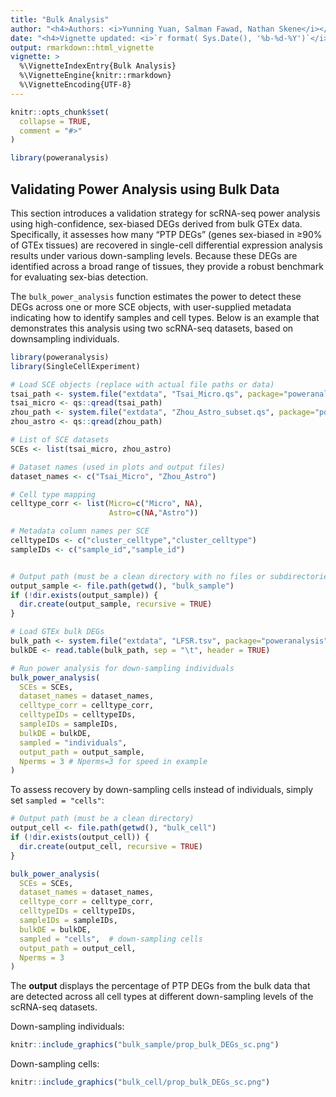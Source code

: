 ```yaml
---
title: "Bulk Analysis" 
author: "<h4>Authors: <i>Yunning Yuan, Salman Fawad, Nathan Skene</i></h4>"
date: "<h4>Vignette updated: <i>`r format( Sys.Date(), '%b-%d-%Y')`</i></h4>"
output: rmarkdown::html_vignette
vignette: >
  %\VignetteIndexEntry{Bulk Analysis}
  %\VignetteEngine{knitr::rmarkdown}
  %\VignetteEncoding{UTF-8}
---
```


```r
knitr::opts_chunk$set(
  collapse = TRUE,
  comment = "#>"
)
```

```r
library(poweranalysis)
```

## Validating Power Analysis using Bulk Data
This section introduces a validation strategy for scRNA-seq power analysis using high-confidence, sex-biased DEGs derived from bulk GTEx data. Specifically, it assesses how many “PTP DEGs” (genes sex-biased in ≥90% of GTEx tissues) are recovered in single-cell differential expression analysis results under various down-sampling levels. Because these DEGs are identified across a broad range of tissues, they provide a robust benchmark for evaluating sex-bias detection. <br>

The `bulk_power_analysis` function estimates the power to detect these DEGs across one or more SCE objects, with user-supplied metadata indicating how to identify samples and cell types. Below is an example that demonstrates this analysis using two scRNA-seq datasets, based on downsampling individuals.

```r
library(poweranalysis)
library(SingleCellExperiment)

# Load SCE objects (replace with actual file paths or data)
tsai_path <- system.file("extdata", "Tsai_Micro.qs", package="poweranalysis")
tsai_micro <- qs::qread(tsai_path)
zhou_path <- system.file("extdata", "Zhou_Astro_subset.qs", package="poweranalysis")
zhou_astro <- qs::qread(zhou_path)

# List of SCE datasets
SCEs <- list(tsai_micro, zhou_astro)

# Dataset names (used in plots and output files)
dataset_names <- c("Tsai_Micro", "Zhou_Astro")

# Cell type mapping
celltype_corr <- list(Micro=c("Micro", NA),
                      Astro=c(NA,"Astro"))

# Metadata column names per SCE
celltypeIDs <- c("cluster_celltype","cluster_celltype")
sampleIDs <- c("sample_id","sample_id")


# Output path (must be a clean directory with no files or subdirectories)
output_sample <- file.path(getwd(), "bulk_sample")
if (!dir.exists(output_sample)) {
  dir.create(output_sample, recursive = TRUE)
}

# Load GTEx bulk DEGs
bulk_path <- system.file("extdata", "LFSR.tsv", package="poweranalysis")
bulkDE <- read.table(bulk_path, sep = "\t", header = TRUE)

# Run power analysis for down-sampling individuals
bulk_power_analysis(
  SCEs = SCEs,
  dataset_names = dataset_names,
  celltype_corr = celltype_corr,
  celltypeIDs = celltypeIDs,
  sampleIDs = sampleIDs,
  bulkDE = bulkDE,
  sampled = "individuals",
  output_path = output_sample,
  Nperms = 3 # Nperms=3 for speed in example
)
```

To assess recovery by down-sampling cells instead of individuals, simply set `sampled = "cells"`:

```r
# Output path (must be a clean directory)
output_cell <- file.path(getwd(), "bulk_cell")
if (!dir.exists(output_cell)) {
  dir.create(output_cell, recursive = TRUE)
}

bulk_power_analysis(
  SCEs = SCEs,
  dataset_names = dataset_names,
  celltype_corr = celltype_corr,
  celltypeIDs = celltypeIDs,
  sampleIDs = sampleIDs,
  bulkDE = bulkDE,
  sampled = "cells",  # down-sampling cells
  output_path = output_cell,
  Nperms = 3
)
```


The **output** displays the percentage of PTP DEGs from the bulk data that are detected across all cell types at different down-sampling levels of the scRNA-seq datasets. <br>

Down-sampling individuals: <br>
```r
knitr::include_graphics("bulk_sample/prop_bulk_DEGs_sc.png")
```

Down-sampling cells: <br>
```r
knitr::include_graphics("bulk_cell/prop_bulk_DEGs_sc.png")
```